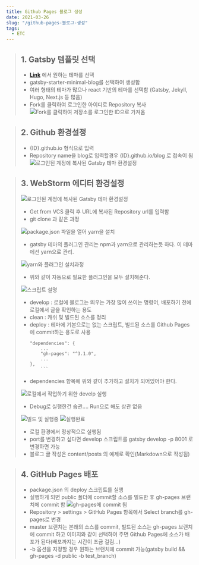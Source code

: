 ```yaml
---
title: Github Pages 블로그 생성
date: 2021-03-26
slug: "/github-pages-블로그-생성"
tags:
  - ETC
---
```


> ## 1. Gatsby 템플릿 선택
> - [**Link**](https://www.gatsbyjs.com/starters) 에서 원하는 테마를 선택
> - gatsby-starter-minimal-blog를 선택하여 생성함
> - 여러 형태의 테마가 많으나 react 기반의 테마를 선택함 (Gatsby, Jekyll, Hugo, Next.js 등 많음)
> -   Fork를 클릭하여 로그인한 아이디로 Repository 복사
> ![Fork를 클릭하여 저장소를 로그인한 ID으로 가져옴](image1.png)


> ## 2. Github 환경설정
> - \{ID}.github.io 형식으로 입력
> - Repository name을 blog로 입력할경우 \{ID}.github.io/blog 로 접속이 됨
> ![로그인된 계정에 복사된 Gatsby 테마 환경설정](image2.png)


> ## 3. WebStorm 에디터 환경설정
> ![로그인된 계정에 복사된 Gatsby 테마 환경설정](image3.png)
> - Get from VCS 클릭 후 URL에 복사된 Repository url를 입력함
> - git clone 과 같은 과정
>
> ![package.json 파일을 열어 yarn을 설치](image4.png)
> - gatsby 테마의 플러그인 관리는 npm과 yarn으로 관리하는듯 하다. 이 테마에선 yarn으로 관리.
>
> ![yarn와 플러그인 설치과정](image5.png)
> - 위와 같이 자동으로 필요한 플러그인을 모두 설치해준다.
>
> ![스크립트 설명](image6.png)
> - develop : 로컬에 블로그는 띄우는 가장 많이 쓰이는 명령어, 배포하기 전에 로컬에서 글을 확인하는 용도
> - clean : 캐쉬 및 빌드된 소스를 정리
> - deploy : 테마에 기본으로는 없는 스크립트, 빌드된 소스를 Github Pages에 commit하는 용도로 사용
>    ```
>    "dependencies": {
>        ...
>        "gh-pages": "^3.1.0",
>        ...
>    },
>        ```
> - dependencies 항목에 위와 같이 추가하고 설치가 되어있어야 한다.
>
> ![로컬에서 작업하기 위한 develp 실행](image7.png)
> - Debug로 실행한건 습관.... Run으로 해도 상관 없음
>
> ![빌드 및 실행중](image8.png)
> ![실행완료](image9.png)
> - 로컬 환경에서 정상적으로 실행됨
> - port를 변경하고 싶다면 develop 스크립트를 gatsby develop -p 8001 로 변경하면 가능
> - 블로그 글 작성은 content/posts 의 예제로 확인(Markdown으로 작성됨)


> ## 4. GitHub Pages 배포
> - package.json 의 deploy 스크립트를 실행
> - 실행하게 되면 public 폴더에 commit할 소스를 빌드한 후 gh-pages 브랜치에 commit 함
> ![gh-pages에 commit 됨](image10.png)
> - Repository > settings > GitHub Pages 항목에서 Select branch를 gh-pages로 변경
> - master 브랜치는 본래의 소스를 commit, 빌드된 소스는 gh-pages 브랜치에 commit 하고 이미지와 같이 선택하여 주면 Github Pages에 소스가 배포가 된다(배포까지는 시간이 조금 걸림...)
> - -b 옵션을 지정할 경우 원하는 브랜치에 commit 가능(gatsby build && gh-pages -d public -b test_branch)
